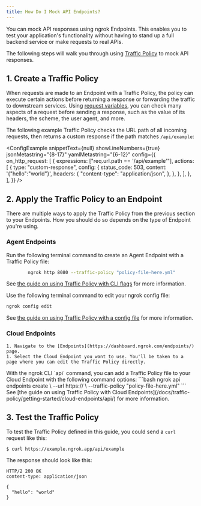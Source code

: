 ```yaml
---
title: How Do I Mock API Endpoints?
---
```



You can mock API responses using ngrok Endpoints. This enables you to test your application's functionality without having to stand up a full backend service or make requests to real APIs.

The following steps will walk you through using [Traffic Policy](/traffic-policy/) to mock API responses.

## 1. Create a Traffic Policy

When requests are made to an Endpoint with a Traffic Policy, the policy can execute certain actions before returning a response or forwarding the traffic to downstream services. Using [request variables](/docs/traffic-policy/variables/req/), you can check many aspects of a request before sending a response, such as the value of its headers, the scheme, the user agent, and more.

The following example Traffic Policy checks the URL path of all incoming requests, then returns a custom response if the path matches `/api/example`:

<ConfigExample
	snippetText={null}
	showLineNumbers={true}
	jsonMetastring="{8-17}"
	yamlMetastring="{6-12}"
	config={{
		on_http_request: [
			{
				expressions: ["req.url.path == '/api/example'"],
				actions: [
					{
						type: "custom-response",
						config: {
							status_code: 503,
							content: '{"hello":"world"}',
							headers: {
								"content-type": "application/json",
							},
						},
					},
				],
			},
		],
	}}
/>

## 2. Apply the Traffic Policy to an Endpoint

There are multiple ways to apply the Traffic Policy from the previous section to your Endpoints. How you should do so depends on the type of Endpoint you're using.

### Agent Endpoints

<Tabs groupId="agent-endpoint-option" queryString="ceo1">
	<TabItem value="cli-flags" label="With CLI flags">

Run the following terminal command to create an Agent Endpoint with a Traffic Policy file:

```bash
		ngrok http 8080 --traffic-policy "policy-file-here.yml"
```

See [the guide on using Traffic Policy with CLI flags](/docs/traffic-policy/getting-started/agent-endpoints/cli/) for more information.

</TabItem>
	<TabItem value="config-file" label="With a configuration file">

Use the following terminal command to edit your ngrok config file:

```bash
ngrok config edit
```

See [the guide on using Traffic Policy with a config file](/docs/traffic-policy/getting-started/agent-endpoints/config-file/) for more information.

</TabItem>
</Tabs>

### Cloud Endpoints

<Tabs groupId="cloud-endpoint-option" queryString="ceo1">
	<TabItem value="dashboard" label="Dashboard">
	
	1. Navigate to the [Endpoints](https://dashboard.ngrok.com/endpoints/) page.
	1. Select the Cloud Endpoint you want to use. You'll be taken to a page where you can edit the Traffic Policy directly.

  </TabItem>
	<TabItem value="cli-api" label="ngrok CLI">
	With the ngrok CLI `api` command, you can add a Traffic Policy file to your Cloud Endpoint with the following command options:
  ```bash
  ngrok api endpoints create \
  --url https://<your-reserve-domain> \
  --traffic-policy "policy-file-here.yml"
  ```
  See [the guide on using Traffic Policy with Cloud Endpoints](/docs/traffic-policy/getting-started/cloud-endpoints/api/) for more information.
	</TabItem>
</Tabs>

## 3. Test the Traffic Policy

To test the Traffic Policy defined in this guide, you could send a `curl` request like this:

```shell
$ curl https://example.ngrok.app/api/example
```

The response should look like this:

```http
HTTP/2 200 OK
content-type: application/json

{
  "hello": "world"
}
```

